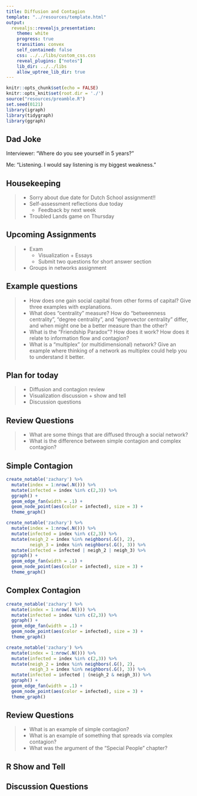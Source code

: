 ```yaml
---
title: Diffusion and Contagion
template: "../resources/template.html"
output: 
  revealjs::revealjs_presentation:
    theme: white
    progress: true
    transition: convex
    self_contained: false
    css: ../../libs/custom_css.css
    reveal_plugins: ["notes"]
    lib_dir: ../../libs
    allow_uptree_lib_dir: true
---
```


```r
knitr::opts_chunk$set(echo = FALSE)
knitr::opts_knit$set(root.dir = './')
source("resources/preamble.R")
set.seed(0121)
library(igraph)
library(tidygraph)
library(ggraph)
```

## Dad Joke

Interviewer: "Where do you see yourself in 5 years?"

<span class='fragment'>
Me: "Listening. I would say listening is my biggest weakness."
</span>

## Housekeeping

> - Sorry about due date for Dutch School assignment!!
> - Self-assessment reflections due today
>	- Feedback by next week
> - Troubled Lands game on Thursday

## Upcoming Assignments

> - Exam
>	- Visualization + Essays
>	- Submit two questions for short answer section
> - Groups in networks assignment

## Example questions
> - How does one gain social capital from other forms of capital? Give three examples with explanations.
> - What does "centrality" measure? How do "betweenness centrality", "degree centrality", and "eigenvector centrality" differ, and when might one be a better measure than the other?
> - What is the “Friendship Paradox”?  How does it work? How does it relate to information flow and contagion?
> - What is a "multiplex" (or multidimensional) network? Give an example where thinking of a network as multiplex could help you to understand it better.

## Plan for today

> - Diffusion and contagion review
> - Visualization discussion + show and tell
> - Discussion questions

## Review Questions

> - What are some things that are diffused through a social network?
> - What is the difference between simple contagion and complex contagion?

## Simple Contagion

<div class="r-stack">

<div class='fragment'>
```r
create_notable('zachary') %>%
  mutate(index = 1:nrow(.N())) %>%
  mutate(infected = index %in% c(2,3)) %>%
  ggraph() +
  geom_edge_fan(width = .1) + 
  geom_node_point(aes(color = infected), size = 3) +
  theme_graph()
```
</div>

<div class='fragment'>
```r
create_notable('zachary') %>%
  mutate(index = 1:nrow(.N())) %>%
  mutate(infected = index %in% c(2,3)) %>%
  mutate(neigh_2 = index %in% neighbors(.G(), 2),
         neigh_3 = index %in% neighbors(.G(), 3)) %>%
  mutate(infected = infected | neigh_2 | neigh_3) %>%
  ggraph() +
  geom_edge_fan(width = .1) + 
  geom_node_point(aes(color = infected), size = 3) +
  theme_graph()
```
</div>

</div>


## Complex Contagion

<div class="r-stack">

<div class='fragment'>
```r
create_notable('zachary') %>%
  mutate(index = 1:nrow(.N())) %>%
  mutate(infected = index %in% c(2,3)) %>%
  ggraph() +
  geom_edge_fan(width = .1) + 
  geom_node_point(aes(color = infected), size = 3) +
  theme_graph()
```
</div>

<div class='fragment'>
```r
create_notable('zachary') %>%
  mutate(index = 1:nrow(.N())) %>%
  mutate(infected = index %in% c(2,3)) %>%
  mutate(neigh_2 = index %in% neighbors(.G(), 2),
         neigh_3 = index %in% neighbors(.G(), 3)) %>%
  mutate(infected = infected | (neigh_2 & neigh_3)) %>%
  ggraph() +
  geom_edge_fan(width = .1) + 
  geom_node_point(aes(color = infected), size = 3) +
  theme_graph()
```
</div>

</div>

## Review Questions

> - What is an example of simple contagion?
> - What is an example of something that spreads via complex contagion?
> - What was the argument of the "Special People" chapter?

## R Show and Tell

## Discussion Questions

